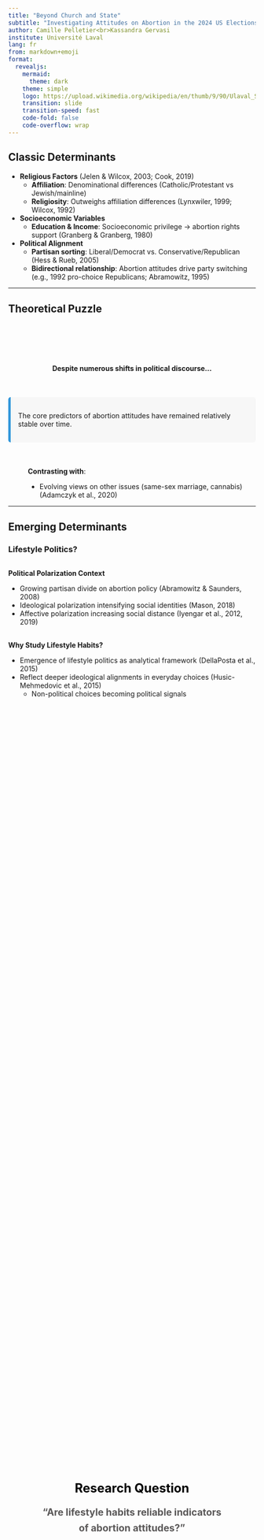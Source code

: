 ```yaml
---
title: "Beyond Church and State" 
subtitle: "Investigating Attitudes on Abortion in the 2024 US Elections"
author: Camille Pelletier<br>Kassandra Gervasi
institute: Université Laval
lang: fr
from: markdown+emoji
format:
  revealjs:
    mermaid: 
      theme: dark
    theme: simple
    logo: https://upload.wikimedia.org/wikipedia/en/thumb/9/90/Ulaval_Shield.svg/800px-Ulaval_Shield.svg.png
    transition: slide
    transition-speed: fast
    code-fold: false
    code-overflow: wrap
---
```


## Classic Determinants {.smaller}  

- **Religious Factors** (Jelen & Wilcox, 2003; Cook, 2019)  
  - **Affiliation**: Denominational differences (Catholic/Protestant vs Jewish/mainline)  
  - **Religiosity**: Outweighs affiliation differences (Lynxwiler, 1999; Wilcox, 1992)  

- **Socioeconomic Variables** 
  - **Education & Income**: Socioeconomic privilege → abortion rights support (Granberg & Granberg, 1980)  
  
- **Political Alignment** 
  - **Partisan sorting**: Liberal/Democrat vs. Conservative/Republican (Hess & Rueb, 2005)  
  - **Bidirectional relationship**: Abortion attitudes drive party switching (e.g., 1992 pro-choice Republicans; Abramowitz, 1995)   
  
---

## Theoretical Puzzle {.smaller}

<div style="margin-bottom: 100px;"></div>

::: {.fragment .fade-in style="margin-top: 20px; text-align: center;"}
**Despite numerous shifts in political discourse...**
:::

<div style="margin-bottom: 50px;"></div>

::: {.fragment .fade-in style="margin-top: 15px; padding: 15px; background-color: rgba(245, 245, 245, 0.7); border-left: 5px solid #3498db; border-radius: 5px; margin-bottom: 25px;"}
The core predictors of abortion attitudes have remained relatively stable over time.
:::

<div style="margin-bottom: 50px;"></div>

::: {.fragment .fade-in style="margin-left: 40px;"}

**Contrasting with**:

- Evolving views on other issues (same-sex marriage, cannabis) (Adamczyk et al., 2020)
:::

---

## Emerging Determinants {.smaller}
### Lifestyle Politics? 

<div style="margin-bottom: 30px;"></div>

::: {.fragment .fade-in}

**Political Polarization Context**

- Growing partisan divide on abortion policy (Abramowitz & Saunders, 2008)
- Ideological polarization intensifying social identities (Mason, 2018)
- Affective polarization increasing social distance (Iyengar et al., 2012, 2019)

:::

::: {.fragment .fade-in style="margin-top: 30px;"}

**Why Study Lifestyle Habits?**

- Emergence of lifestyle politics as analytical framework (DellaPosta et al., 2015)
- Reflect deeper ideological alignments in everyday choices (Husic-Mehmedovic et al., 2015)
  - Non-political choices becoming political signals 

:::


## 
::: {.center-vertical}
<div class="research-question">

**<span style="font-size: 1.8em; color: #000000;">Research Question</span>**  

**<span style="font-size: 1.4em; color: #5a5858;">"Are lifestyle habits reliable indicators<br>of abortion attitudes?"</span>**

</div>
:::

<style>
.research-question {
  text-align: center;
  line-height: 1.6;
  margin-top: 2em;
}

.center-vertical {
  display: flex;
  justify-content: center;
  align-items: center;
  height: 80vh;
}

</style>

---

## Methodology {.smaller transition=none}
### Data

<div style="margin-bottom: 50px;"></div>

- **Datagotchi** web survey (n=18,879)  

::: {.incremental}

- Focus on abortion question respondents (n=2,012)  
  - DV = Abortion attitudes 
  - IV = Socioeconomic, political, and lifestyle variables
    - (e.g. Hunting frequency, mode of transportation, etc.)
  
:::
---

## Methodology {.smaller transition=none}
### Correlation tests

::: {style="position: relative; height: 80vh;"}

![](img/abortion_correlation_plot.png){style="position: absolute; top: 50%; left: 50%; transform: translate(-50%, -50%); max-width: 65%; border: 1px solid #eee; padding: 0.5rem;"}

:::

---

## Methodology {.smaller transition=none}
### Partisanship

::: {style="position: relative; height: 80vh;"}

![](img/abortion_correlation_partisanship.png){style="position: absolute; top: 50%; left: 50%; transform: translate(-50%, -50%); max-width: 65%; border: 1px solid #eee; padding: 0.5rem;"}
:::

---

## Methodology {.smaller transition=none}
### Religious factors 

::: {style="position: relative; height: 80vh;"}

![](img/abortion_correlation_plot_religion.png){style="position: absolute; top: 50%; left: 50%; transform: translate(-50%, -50%); max-width: 65%; border: 1px solid #eee; padding: 0.5rem;"}
:::

---

## Methodology {.smaller transition=none}
### Socioeconomic variables

::: {style="position: relative; height: 80vh;"}

![](img/abortion_correlation_plot_socioeconomic.png){style="position: absolute; top: 50%; left: 50%; transform: translate(-50%, -50%); max-width: 65%; border: 1px solid #eee; padding: 0.5rem;"}

:::

---

## Methodology {.smaller transition=none}
### Lifestyle variables

::: {style="position: relative; height: 80vh;"}

![](img/abortion_correlation_plot_lifestyle.png){style="position: absolute; top: 50%; left: 50%; transform: translate(-50%, -50%); max-width: 65%; border: 1px solid #eee; padding: 0.5rem;"}
:::

---

## Methodology {.smaller transition=none}
### Regression Analysis

Nothing surprising... classic predictors of abortion attitudes:

::: {style="position: relative; height: 80vh;"}

![](img/regression_classic_predictors.png){style="position: absolute; top: 45%; left: 50%; transform: translate(-50%, -50%); max-width: 70%; border: 1px solid #eee; padding: 0.5rem;"}
:::

---

## Methodology {.smaller transition=none}
### Regression Analysis

However, the lifestyle variables lose significance...

<div style="margin-bottom: 50px;"></div>

::: {style="position: relative; height: 100vh;"}

![](img/regression_predictors_lifestyle_not.png){style="position: absolute; top: 30%; left: 50%; transform: translate(-50%, -50%); max-width: 70%; border: 1px solid #eee; padding: 0.5rem;"}
:::


## Methodology
### Interaction Analysis

<div style="margin-bottom: 120px;"></div>


> Can lifestyle variables modify the effects of classic predictors of abortion attitudes?

---

## Methodology {.smaller transition=none}
### Interaction Analysis

:::: {.columns}

::: {.column width="40%"}

We tested interactions between our 10 main predictors and 47 lifestyle variables:

:::

::: {.column width="60%"}

![](img/regression_classic_predictors.png){style="max-width: 100%; padding: 0.5rem;"}
:::

::::

---

## Methodology {.smaller transition=none}
### Interaction Analysis

<div style="margin-bottom: 40px;"></div>

For each significant interaction, we calculated:

<div style="margin-bottom: 40px;"></div>

$$\Delta_{effect} = |\beta_{classic \times lifestyle} - \beta_{classic}|$$
<div style="margin-bottom: 60px;"></div>

::: {.callout-note style="margin-top: 30px; border-radius: 12px; max-width: 85%; margin-left: auto; margin-right: auto;"}
**Difference Score Effect**: Compared the classic model (main predictors of abortion) with the interaction model (classic model × lifestyle variables).
:::

---

##

::: {style="display: flex; justify-content: center; align-items: center; height: 95vh;"}
![](img/abortion_lifestyle_interactions.png){style="max-width: 90%;"}
:::

## Results {.smaller}

:::: {.columns}
::: {.column width="50%"}
- **Strong Republican Identity**
  - Craft Beer Consumption: Weakens relationship (-0.139**)
  - Prius Ownership: Weakens relationship (-0.139***)
- **Soft Republican Identity**
  - Hunting Frequency: Strengthens relationship (0.559**)
  - Motorized Activities: Strengthens relationship (0.476***)
 
:::


::: {.column width="50%"}

- **Religiosity**
  - Craft Beer Consumption: Weakens relationship (-0.132*)
  - Video Game Playing: Weakens relationship (-0.057*)

:::
::::



## Conclusion {.smaller}

::: {.incremental}
1. **Traditional factors remain strong predictors, but...**
2. **Lifestyle factors seem to modify the effects of classic predictors**
:::

<div style="margin-bottom: 60px;"></div>

::: {.callout-note style="margin-top: 30px; border-radius: 12px; max-width: 85%; margin-left: auto; margin-right: auto;"}
While traditionally conservative lifestyle activities appear to intensify the relationship, progressive activities tend to moderate it.
:::
 
---

## Discussion {.smaller}
### Limitations
- Wording of our survey question 

Comments/critiques on our methodology?

---


## Thank You {.center}






